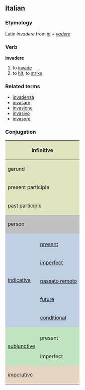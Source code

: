 ==Italian==
===Etymology===
Latin ''invadere'' from ''[[in]] + [[vadere]]''
===Verb===
'''invadere'''

# to [[invade]]
# to [[hit]], to [[strike]]

===Related terms===
*[[invadenza]]
*[[invasare]]
*[[invasione]]
*[[invasivo]]
*[[invasore]]

===Conjugation===

<center>
{| style="background:#F0F0F0"

|-
! colspan="3" style="background:#e2e4c0" | infinitive
| colspan="5" | invadere

|-
! colspan="3" style="background:#e2e4c0" | gerund
| colspan="5" | invadendo

|-
! colspan="3" style="background:#e2e4c0" | present participle
| colspan="5" | [[invadente]]

|-
! colspan="3" style="background:#e2e4c0" | past participle
| colspan="5" | [[invaso]]

|-
! colspan="2" rowspan="2" style="background:#C0C0C0" | person
! colspan="3" style="background:#C0C0C0" | singular
! colspan="3" style="background:#C0C0C0" | plural

|-
! style="background:#C0C0C0;width:12.5%" | first
! style="background:#C0C0C0;width:12.5%" | second
! style="background:#C0C0C0;width:12.5%" | third
! style="background:#C0C0C0;width:12.5%" | first
! style="background:#C0C0C0;width:12.5%" | second
! style="background:#C0C0C0;width:12.5%" | third

|-
! rowspan="6" style="background:#c0cfe4" | [[indicative]]

! style="background:#c0cfe4" colspan="1" | 
! style="background:#c0cfe4" | io
! style="background:#c0cfe4" | tu
! style="background:#c0cfe4" | lui/lei
! style="background:#c0cfe4" | noi
! style="background:#c0cfe4" | voi
! style="background:#c0cfe4" | loro

|-
! style="height:3em;background:#c0cfe4" | [[present]]
| invado
| invadi
| invade
| invadiamo
| invadete
| invadono

|-
! style="height:3em;background:#c0cfe4" | [[imperfect]]
| invadevo
| invadevi
| invadeva
| invadevamo
| invadevate
| invadevano

|-
! style="height:3em;background:#c0cfe4" | [[passato remoto]]
| invasi
| invadesti
| invase
| invademmo
| invadeste
| invasero

|-
! style="height:3em;background:#c0cfe4" | [[future]]
| invaderò
| invaderai
| invaderà
| invaderemo
| invaderete
| invaderanno

|-
! style="height:3em;background:#c0cfe4" | [[conditional]]
| invaderei
| invaderesti
| invaderebbe
| invaderemmo
| invadereste
| invaderebbero

|-
! rowspan="3" style="background:#c0e4c0" |[[subjunctive]]
! style="background:#c0e4c0" | 
! style="background:#c0e4c0" | che io
! style="background:#c0e4c0" | che tu
! style="background:#c0e4c0" | che lui/che lei
! style="background:#c0e4c0" | che noi
! style="background:#c0e4c0" | che voi
! style="background:#c0e4c0" | che loro

|-
! style="height:3em;background:#c0e4c0" | present
| invada
| invada
| invada
| invadiamo
| invadiate
| invadano

|-
! style="height:3em;background:#c0e4c0" rowspan="1" | imperfect
| invadessi
| invadessi
| invadesse
| invadessimo
| invadeste
| invadessero

|-
! colspan="2" rowspan="2" style="height:3em;background:#e4d4c0" | [[imperative]]
! style="background:#e4d4c0" | -
! style="background:#e4d4c0" | tu
! style="background:#e4d4c0" | lui/lei
! style="background:#e4d4c0" | noi
! style="background:#e4d4c0" | voi
! style="background:#e4d4c0" | loro

|-
|
| invadi
| invada
| invadiamo
| invadete
| invadano

|}
</center>
